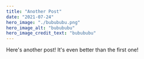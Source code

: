 ---
title: "Another Post"
date: "2021-07-24"
hero_image: "./bubububu.png"
hero_image_alt: "bubububu"
hero_image_credit_text: "bubububu"
---

Here's another post! It's even better than the first one!
